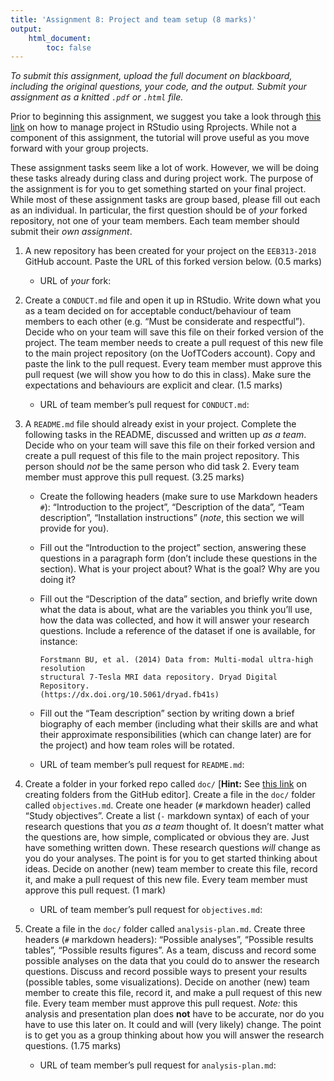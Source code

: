 ```yaml
---
title: 'Assignment 8: Project and team setup (8 marks)'
output:
    html_document:
        toc: false
---
```


*To submit this assignment, upload the full document on blackboard,
including the original questions, your code, and the output. Submit
your assignment as a knitted `.pdf` or `.html` file.*

Prior to beginning this assignment, we suggest you take a look through [this link](https://swcarpentry.github.io/r-novice-gapminder/02-project-intro/index.html) on how to manage project in RStudio using Rprojects. While not a component of this assignment, the tutorial will prove useful as you move forward with your group projects. 

These assignment tasks seem like a lot of work. However, we will be
doing these tasks already during class and during project work. The
purpose of the assignment is for you to get something started on your
final project. While most of these assignment tasks are group based,
please fill out each as an individual. In particular, the first question
should be of *your* forked repository, not one of your team members.
Each team member should submit their *own assignment*.

1.  A new repository has been created for your project on the
    `EEB313-2018` GitHub account. Paste the URL of this forked 
    version below. (0.5 marks)

    -   URL of *your* fork:

2.  Create a `CONDUCT.md` file and open it up in RStudio. Write down
    what you as a team decided on for acceptable conduct/behaviour of
    team members to each other (e.g. "Must be considerate and
    respectful"). Decide who on your team will save this file on their
    forked version of the project. The team member needs to create a
    pull request of this new file to the main project repository (on the
    UofTCoders account). Copy and paste the link to the pull request.
    Every team member must approve this pull request (we will show you
    how to do this in class). Make sure the expectations and behaviours
    are explicit and clear. (1.5 marks)

    -   URL of team member's pull request for `CONDUCT.md`:

3.  A `README.md` file should already exist in your project. Complete
    the following tasks in the README, discussed and written up *as a
    team*. Decide who on your team will save this file on their forked
    version and create a pull request of this file to the main project
    repository. This person should *not* be the same person who did
    task 2. Every team member must approve this pull request. (3.25
    marks)

    -   Create the following headers (make sure to use Markdown headers
        `#`): "Introduction to the project", "Description of the data",
        "Team description", "Installation instructions" (*note*, this
        section we will provide for you).

    -   Fill out the "Introduction to the project" section, answering
        these questions in a paragraph form (don't include these
        questions in the section). What is your project about? What is
        the goal? Why are you doing it?

    -   Fill out the "Description of the data" section, and briefly
        write down what the data is about, what are the variables you
        think you'll use, how the data was collected, and how it will
        answer your research questions. Include a reference of the
        dataset if one is available, for instance:

            Forstmann BU, et al. (2014) Data from: Multi-modal ultra-high resolution
            structural 7-Tesla MRI data repository. Dryad Digital Repository.
            (https://dx.doi.org/10.5061/dryad.fb41s)

    -   Fill out the "Team description" section by writing down a brief
        biography of each member (including what their skills are and
        what their approximate responsibilities (which can change later)
        are for the project) and how team roles will be rotated.

    -   URL of team member's pull request for `README.md`:

4.  Create a folder in your forked repo called `doc/` [**Hint:** See [this link](https://github.com/KirstieJane/STEMMRoleModels/wiki/Creating-new-folders-in-GitHub-repository-via-the-browser) on creating folders from the GitHub editor]. Create a file in the `doc/` 
    folder called `objectives.md`. Create one header (`#` markdown header) 
    called "Study objectives". Create a list (`-` markdown syntax) of each 
    of your research questions that you *as a team* thought of. It doesn't 
    matter what the questions are, how simple, complicated 
    or obvious they are. Just have something written down. These research 
    questions *will* change as you do your analyses. The point is for 
    you to get started thinking about ideas. Decide on another (new) 
    team member to create this file, record it, and make a pull request 
    of this new file. Every team member must approve this pull request. (1 mark)

    -   URL of team member's pull request for `objectives.md`:

5.  Create a file in the `doc/` folder called `analysis-plan.md`. Create
    three headers (`#` markdown headers): "Possible analyses", "Possible
    results tables", "Possible results figures". As a team, discuss and
    record some possible analyses on the data that you could do to
    answer the research questions. Discuss and record possible ways to
    present your results (possible tables, some visualizations). Decide
    on another (new) team member to create this file, record it, and
    make a pull request of this new file. Every team member must approve
    this pull request. *Note:* this analysis and presentation plan does
    **not** have to be accurate, nor do you have to use this later on.
    It could and will (very likely) change. The point is to get you as a
    group thinking about how you will answer the research questions.
    (1.75 marks)

    -   URL of team member's pull request for `analysis-plan.md`:
